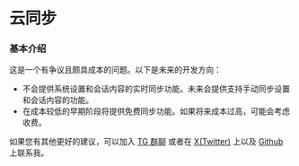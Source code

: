 # 云同步

### 基本介绍

这是一个有争议且颇具成本的问题。以下是未来的开发方向：

- 不会提供系统设置和会话内容的实时同步功能。未来会提供支持手动同步设置和会话内容的功能。
- 在成本较低的早期阶段将提供免费同步功能。如果将来成本过高，可能会考虑收费。

如果您有其他更好的建议，可以加入 [TG 群聊](https://t.me/+7fLJJoGV_bJhYTk1) 或者在 [X(Twitter)](https://twitter.com/peekbomb) 上以及 [Github](https://github.com/Peek-A-Booo/L-GPT/discussions) 上联系我。
